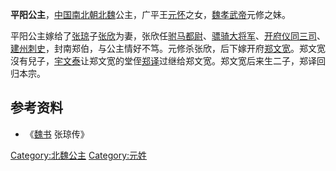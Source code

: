 {{東亞女性歷史人物
| 名稱=平阳公主
| 身份=[[北魏|北魏]]公主
| 畫像=
| 說明=
| 姓=元
| 名=
| 封爵=[[公主|公主]]
| 位號=
| 封號=平阳公主
| 出生年=
| 逝世年=
| 墳墓=
| 父親=[[元怀|元怀]]
| 夫=[[张欣_(北魏)|张欣]]、[[郑文宽|郑文宽]]
| 夫之父=[[张琼|张琼]]
|}}
'''平阳公主'''，[[中国|中国]][[南北朝|南北朝]][[北魏|北魏]]公主，广平王[[元怀|元怀]]之女，[[魏孝武帝|魏孝武帝]]元修之妹。

平阳公主嫁给了[[张琼|张琼]]子[[张欣_(北魏)|张欣]]为妻，张欣任[[驸马都尉|驸马都尉]]、[[骠骑大将军|骠骑大将军]]、[[开府仪同三司|开府仪同三司]]、[[建州_(北魏)|建州]][[刺史|刺史]]，封南郑伯，与公主情好不笃。元修杀张欣，后下嫁开府[[郑文宽|郑文宽]]。郑文宽沒有兒子，[[宇文泰|宇文泰]]让郑文宽的堂侄[[郑译|郑译]]过继给郑文宽。郑文宽后来生二子，郑译回归本宗。

== 参考资料 ==
*《[[魏书|魏书]] 张琼传》 

[[Category:北魏公主|Category:北魏公主]]
[[Category:元姓|Category:元姓]]